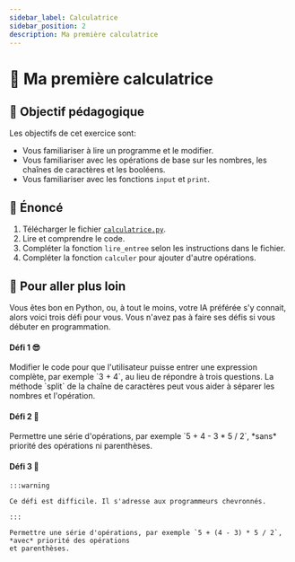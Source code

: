 ```yaml
---
sidebar_label: Calculatrice
sidebar_position: 2
description: Ma première calculatrice
---
```


# 🧮 Ma première calculatrice

## 🎯 Objectif pédagogique

Les objectifs de cet exercice sont:

- Vous familiariser à lire un programme et le modifier.
- Vous familiariser avec les opérations de base sur les nombres, les chaînes de caractères et les booléens.
- Vous familiariser avec les fonctions `input` et `print`.

## 📜 Énoncé

1. Télécharger le fichier <a href="/programmation-python/exercises/exo_calculatrice.py" download="calculatrice.py">`calculatrice.py`</a>.
2. Lire et comprendre le code.
3. Compléter la fonction `lire_entree` selon les instructions dans le fichier.
4. Compléter la fonction `calculer` pour ajouter d'autre opérations.

## 🚀 Pour aller plus loin

Vous êtes bon en Python, ou, à tout le moins, votre IA préférée s'y connait, alors
voici trois défi pour vous. Vous n'avez pas à faire ses défis si vous débuter en programmation.

#### Défi 1 😎

<Card shadow="md">
  <CardBody>
    Modifier le code pour que l'utilisateur puisse entrer une expression complète, par exemple `3 + 4`,
    au lieu de répondre à trois questions. La méthode `split` de la chaîne de caractères
    peut vous aider à séparer les nombres et l'opération.
  </CardBody>
</Card>

#### Défi 2 🤔

<Card shadow="md">
  <CardBody>
    Permettre une série d'opérations, par exemple `5 + 4 - 3 * 5 / 2`, *sans* priorité des opérations
    ni parenthèses.
  </CardBody>
</Card>

#### Défi 3 🤯

<Card shadow="md">
  <CardBody>

    :::warning

    Ce défi est difficile. Il s'adresse aux programmeurs chevronnés.

    :::

    Permettre une série d'opérations, par exemple `5 + (4 - 3) * 5 / 2`, *avec* priorité des opérations
    et parenthèses.
  </CardBody>
</Card>